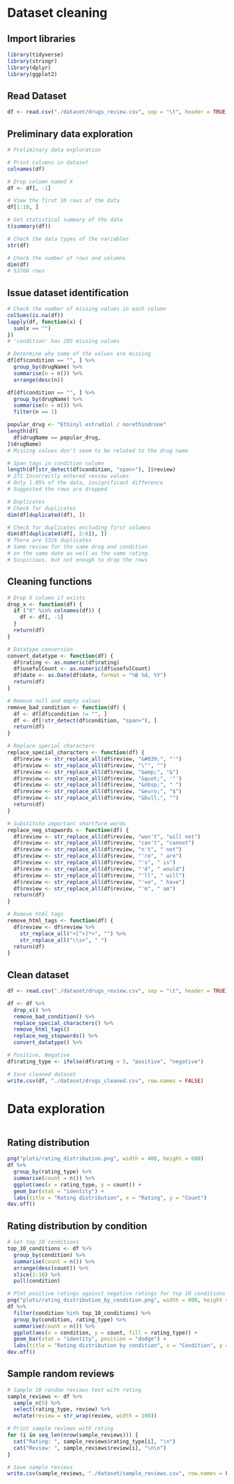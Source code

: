 # Dataset cleaning
## Import libraries 
```r
library(tidyverse)
library(stringr)
library(dplyr)
library(ggplot2)
```

## Read Dataset
```r
df <- read.csv("./dataset/drugs_review.csv", sep = "\t", header = TRUE)

```

## Preliminary data exploration
```r
# Preliminary data exploration

# Print columns in dataset
colnames(df)

# Drop column named X
df <- df[, -1]

# View the first 10 rows of the data
df[1:10, ]

# Get statistical summary of the data
t(summary(df))

# Check the data types of the variables
str(df)

# Check the number of rows and columns
dim(df)
# 53766 rows 
```

## Issue dataset identification
```r
# Check the number of missing values in each column
colSums(is.na(df))
lapply(df, function(x) {
  sum(x == "")
})
# 'condition' has 295 missing values

# Determine why some of the values are missing
df[df$condition == "", ] %>%
  group_by(drugName) %>%
  summarise(n = n()) %>%
  arrange(desc(n))

df[df$condition == "", ] %>%
  group_by(drugName) %>%
  summarise(n = n()) %>%
  filter(n == 1)

popular_drug <- "Ethinyl estradiol / norethindrone"
length(df[
  df$drugName == popular_drug,
]$drugName)
# Missing values don't seem to be related to the drug name

# Span tags in condition column
length(df[str_detect(df$condition, "span>"), ]$review)
# 271 Incorrectly entered review values
# Only 1.05% of the data, insignificant difference
# Suggested the rows are dropped

# Duplicates
# Check for duplicates
dim(df[duplicated(df), ])

# Check for duplicates excluding first columns 
dim(df[duplicated(df[, 2:6]), ])
# There are 5326 duplicates
# Same review for the same drug and condition
# on the same date as well as the same rating.
# Suspicious, but not enough to drop the rows
```

## Cleaning functions
```r
# Drop X column if exists
drop_x <- function(df) {
  if ("X" %in% colnames(df)) {
    df <- df[, -1]
  }
  return(df)
}

# Datatype conversion
convert_datatype <- function(df) {
  df$rating <- as.numeric(df$rating)
  df$usefulCount <- as.numeric(df$usefulCount)
  df$date <- as.Date(df$date, format = "%B %d, %Y")
  return(df)
}

# Remove null and empty values
remove_bad_condition <- function(df) {
  df <- df[df$condition != "", ]
  df <- df[!str_detect(df$condition, "span>"), ]
  return(df)
}

# Replace special characters
replace_special_characters <- function(df) {
  df$review <- str_replace_all(df$review, "&#039;", "'")
  df$review <- str_replace_all(df$review, "\"", "")
  df$review <- str_replace_all(df$review, "&amp;", "&")
  df$review <- str_replace_all(df$review, "&quot;", '"')
  df$review <- str_replace_all(df$review, "&nbsp;", " ")
  df$review <- str_replace_all(df$review, "&euro;", "$")
  df$review <- str_replace_all(df$review, "&bull;", "")
  return(df)
}

# Substitute important shortform words
replace_neg_stopwords <- function(df) {
  df$review <- str_replace_all(df$review, "won't", "will not")
  df$review <- str_replace_all(df$review, "can't", "cannot")
  df$review <- str_replace_all(df$review, "n't", " not")
  df$review <- str_replace_all(df$review, "'re", " are")
  df$review <- str_replace_all(df$review, "'s", " is")
  df$review <- str_replace_all(df$review, "'d", " would")
  df$review <- str_replace_all(df$review, "'ll", " will")
  df$review <- str_replace_all(df$review, "'ve", " have")
  df$review <- str_replace_all(df$review, "'m", " am")
  return(df)
}

# Remove html tags
remove_html_tags <- function(df) {
  df$review <- df$review %>%
    str_replace_all("<[^>]*>", "") %>%
    str_replace_all("\\s+", " ")
  return(df)
}
```


## Clean dataset
```r
df <- read.csv("./dataset/drugs_review.csv", sep = "\t", header = TRUE)

df <- df %>%
  drop_x() %>%
  remove_bad_condition() %>%
  replace_special_characters() %>%
  remove_html_tags()
  replace_neg_stopwords() %>%
  convert_datatype() %>%

# Positive, Negative
df$rating_type <- ifelse(df$rating > 5, "positive", "negative")

# Save cleaned dataset
write.csv(df, "./dataset/drugs_cleaned.csv", row.names = FALSE)
```


# Data exploration
```r
```

## Rating distribution
```r
png("plots/rating_distribution.png", width = 400, height = 600)
df %>%
  group_by(rating_type) %>%
  summarise(count = n()) %>%
  ggplot(aes(x = rating_type, y = count)) +
  geom_bar(stat = "identity") +
  labs(title = "Rating distribution", x = "Rating", y = "Count")
dev.off()
```

## Rating distribution by condition
```r
# Get top 10 conditions
top_10_conditions <- df %>%
  group_by(condition) %>%
  summarise(count = n()) %>%
  arrange(desc(count)) %>%
  slice(1:10) %>%
  pull(condition)

# Plot positive ratings against negative ratings for top 10 conditions
png("plots/rating_distribution_by_condition.png", width = 800, height = 400)
df %>%
  filter(condition %in% top_10_conditions) %>%
  group_by(condition, rating_type) %>%
  summarise(count = n()) %>%
  ggplot(aes(x = condition, y = count, fill = rating_type)) +
  geom_bar(stat = "identity", position = "dodge") +
  labs(title = "Rating distribution by condition", x = "Condition", y = "Count")
dev.off()
```

## Sample random reviews 
```r
# Sample 10 random reviews text with rating
sample_reviews <- df %>%
  sample_n(5) %>%
  select(rating_type, review) %>%
  mutate(review = str_wrap(review, width = 100))

# Print sample reviews with rating
for (i in seq_len(nrow(sample_reviews))) {
  cat("Rating: ", sample_reviews$rating_type[i], "\n")
  cat("Review: ", sample_reviews$review[i], "\n\n")
}

# Save sample reviews
write.csv(sample_reviews, "./dataset/sample_reviews.csv", row.names = FALSE)
```

